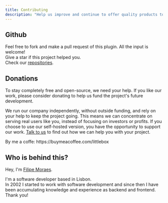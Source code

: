```yaml
---
title: Contributing
description: "Help us improve and continue to offer quality products to the community!"
---
```


## Github
Feel free to fork and make a pull request of this plugin. All the input is welcome!\
Give a star if this project helped you.\
Check our [repositories](http://localhost:3001/repositories).

## Donations
To stay completely free and open-source, we need your help. If you like our work, please consider donating to help us fund the project's future development.

We run our company independently, without outside funding, and rely on your help to keep the project going. This means we can concentrate on serving real users like you, instead of focusing on investors or profits. If you choose to use our self-hosted version, you have the opportunity to support our work. [Talk to us](/community-support) to find out how we can help you with your project.

<Tip>
By me a coffe: https://buymeacoffee.com/littlebox
</Tip>

## Who is behind this?
Hey, I'm [Filipe Moraes](https://www.linkedin.com/in/filipemoraes/).

I'm a software developer based in Lisbon.\
In 2002 I started to work with software development and since then I have been accumulating knowledge and experience as backend and frontend.\
Thank you!